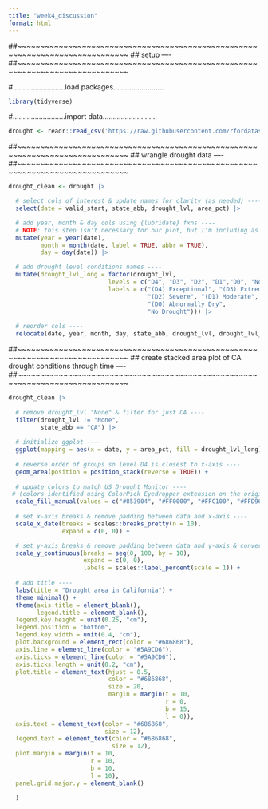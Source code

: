 ```yaml
---
title: "week4_discussion"
format: html
---
```


##~~~~~~~~~~~~~~~~~~~~~~~~~~~~~~~~~~~~~~~~~~~~~~~~~~~~~~~~~~~~~~~~~~~~~~~~~~~~~~
##                                    setup                                 ----
##~~~~~~~~~~~~~~~~~~~~~~~~~~~~~~~~~~~~~~~~~~~~~~~~~~~~~~~~~~~~~~~~~~~~~~~~~~~~~~

#..........................load packages.........................
```r
library(tidyverse)
```

#..........................import data...........................
```r
drought <- readr::read_csv('https://raw.githubusercontent.com/rfordatascience/tidytuesday/main/data/2021/2021-07-20/drought.csv')
```


##~~~~~~~~~~~~~~~~~~~~~~~~~~~~~~~~~~~~~~~~~~~~~~~~~~~~~~~~~~~~~~~~~~~~~~~~~~~~~~
##                            wrangle drought data                          ----
##~~~~~~~~~~~~~~~~~~~~~~~~~~~~~~~~~~~~~~~~~~~~~~~~~~~~~~~~~~~~~~~~~~~~~~~~~~~~~~

```r
drought_clean <- drought |>

  # select cols of interest & update names for clarity (as needed) ----
  select(date = valid_start, state_abb, drought_lvl, area_pct) |> 

  # add year, month & day cols using {lubridate} fxns ----
  # NOTE: this step isn't necessary for our plot, but I'm including as examples of how to extract different date elements from a object of class Date using {lubridate} ----
  mutate(year = year(date),
         month = month(date, label = TRUE, abbr = TRUE),
         day = day(date)) |>

  # add drought level conditions names ----
  mutate(drought_lvl_long = factor(drought_lvl,
                            levels = c("D4", "D3", "D2", "D1","D0", "None"),
                            labels = c("(D4) Exceptional", "(D3) Extreme",
                                       "(D2) Severe", "(D1) Moderate", 
                                       "(D0) Abnormally Dry", 
                                       "No Drought"))) |>
  
  # reorder cols ----
  relocate(date, year, month, day, state_abb, drought_lvl, drought_lvl_long, area_pct)
```


##~~~~~~~~~~~~~~~~~~~~~~~~~~~~~~~~~~~~~~~~~~~~~~~~~~~~~~~~~~~~~~~~~~~~~~~~~~~~~~
##       create stacked area plot of CA drought conditions through time     ----
##~~~~~~~~~~~~~~~~~~~~~~~~~~~~~~~~~~~~~~~~~~~~~~~~~~~~~~~~~~~~~~~~~~~~~~~~~~~~~~

```r
drought_clean |> 
  
  # remove drought_lvl "None" & filter for just CA ----
  filter(drought_lvl != "None",
         state_abb == "CA") |> 
  
  # initialize ggplot ----
  ggplot(mapping = aes(x = date, y = area_pct, fill = drought_lvl_long)) +
  
  # reverse order of groups so level D4 is closest to x-axis ----
  geom_area(position = position_stack(reverse = TRUE)) +
  
  # update colors to match US Drought Monitor ----
 # (colors identified using ColorPick Eyedropper extension on the original USDM data viz) 
  scale_fill_manual(values = c("#853904", "#FF0000", "#FFC100", "#FFD965", "#FFFF00")) +
  
  # set x-axis breaks & remove padding between data and x-axis ----
  scale_x_date(breaks = scales::breaks_pretty(n = 10),
               expand = c(0, 0)) +

  # set y-axis breaks & remove padding between data and y-axis & convert values to percentages ----
  scale_y_continuous(breaks = seq(0, 100, by = 10),
                     expand = c(0, 0),
                     labels = scales::label_percent(scale = 1)) +
  
  # add title ----
  labs(title = "Drought area in California") +
  theme_minimal() +
  theme(axis.title = element_blank(),
        legend.title = element_blank(),
  legend.key.height = unit(0.25, "cm"),
  legend.position = "bottom",
  legend.key.width = unit(0.4, "cm"),
  plot.background = element_rect(color = "#686868"),
  axis.line = element_line(color = "#5A9CD6"),
  axis.ticks = element_line(color = "#5A9CD6"),
  axis.ticks.length = unit(0.2, "cm"),
  plot.title = element_text(hjust = 0.5,
                            color = "#686868",
                            size = 20,
                            margin = margin(t = 10,
                                            r = 0,
                                            b = 15,
                                            l = 0)),
  axis.text = element_text(color = "#686868",
                           size = 12),
  legend.text = element_text(color = "#686868",
                             size = 12),
  plot.margin = margin(t = 10, 
                       r = 10, 
                       b = 10, 
                       l = 10),
  panel.grid.major.y = element_blank()
  
  )
```

